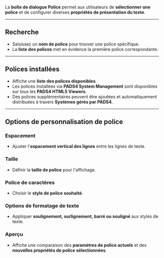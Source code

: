 La **boîte de dialogue Police** permet aux utilisateurs de **sélectionner une police** et de configurer diverses **propriétés de présentation du texte**.

***

## **Recherche**

* Saisissez un **nom de police** pour trouver une police spécifique.
* La **liste des polices** met en évidence la première police correspondante.

***

## **Polices installées**

* Affiche une **liste des polices disponibles**.
* Les polices installées via **PADS4 System Management** sont disponibles sur tous les **PADS4 HTML5 Viewers**.
* Des polices supplémentaires peuvent être ajoutées et automatiquement distribuées à travers **Systèmes gérés par PADS4**.

***

## **Options de personnalisation de police**

### **Espacement**

* Ajuster l'**espacement vertical des lignes** entre les lignes de texte.

### **Taille**

* Définir la **taille de police** pour l'affichage.

### **Police de caractères**

* Choisir le **style de police souhaité**.

### **Options de formatage de texte**

* Appliquer **soulignement, surlignement, barré ou souligné** aux styles de texte.

### **Aperçu**

* Affiche une comparaison des **paramètres de police actuels** et des **nouvelles propriétés de police sélectionnées**.
